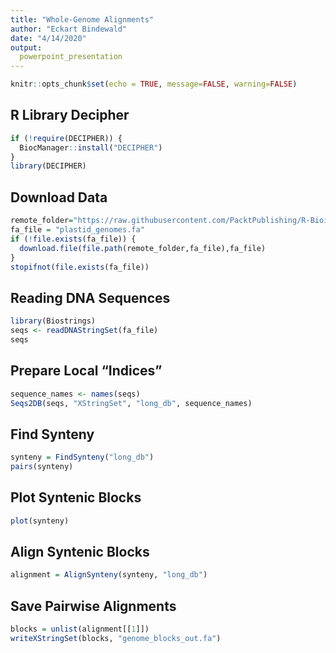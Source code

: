 ```yaml
---
title: "Whole-Genome Alignments"
author: "Eckart Bindewald"
date: "4/14/2020"
output:
  powerpoint_presentation
---
```


```r
knitr::opts_chunk$set(echo = TRUE, message=FALSE, warning=FALSE)
```

## R Library Decipher

```r
if (!require(DECIPHER)) {
  BiocManager::install("DECIPHER")
}
library(DECIPHER)
```

## Download Data

```r
remote_folder="https://raw.githubusercontent.com/PacktPublishing/R-Bioinformatics-Cookbook/master/datasets/Chapter03"
fa_file = "plastid_genomes.fa"
if (!file.exists(fa_file)) {
  download.file(file.path(remote_folder,fa_file),fa_file)
}
stopifnot(file.exists(fa_file))
```

## Reading DNA Sequences

```r
library(Biostrings)
seqs <- readDNAStringSet(fa_file)
seqs
```

## Prepare Local "Indices"

```r
sequence_names <- names(seqs)
Seqs2DB(seqs, "XStringSet", "long_db", sequence_names)
```

## Find Synteny

```r
synteny = FindSynteny("long_db")
pairs(synteny)
```


## Plot Syntenic Blocks

```r
plot(synteny)
```

## Align Syntenic Blocks

```r
alignment = AlignSynteny(synteny, "long_db")
```

## Save Pairwise Alignments

```r
blocks = unlist(alignment[[1]])
writeXStringSet(blocks, "genome_blocks_out.fa")
```

